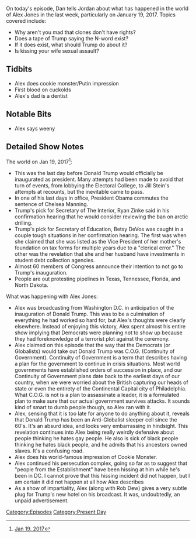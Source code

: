 {{DEFAULTSORT:
    #_EPISODE_0005:January 19, 2017
}}{{Episode
    | title           = January 19, 2017
    | caption         = [https://knowledgefight.libsyn.com/knowledge-fight-jan-19-2017 Listen to this episode on Libsyn]
    | episodeNumber   = 5
    | length          = 01:48:52
    | airDate         = January 20, 2017
    | coverageDate    = January 19, 2017
    | episodeType     = [[:Category:Present Day|Present Day]]
    | previousEpisode = [[4: Research and Stand Up]]
    | nextEpisode     = [[6: Inauguration Speech Recap]]
}}

{{Stub}}

On today's episode, Dan tells Jordan about what has happened in the world of Alex Jones in the last week, particularly on January 19, 2017. Topics covered include:

*Why aren't you mad that clones don't have rights?
*Does a tape of Trump saying the N-word exist?
*If it does exist, what should Trump do about it?
*Is kissing your wife sexual assault?

==Tidbits==

*Alex does cookie monster/Putin impression
*First blood on cuckolds
*Alex's dad is a dentist

==Notable Bits==

*Alex says weeny

==Detailed Show Notes==

The world on Jan 19, 2017<ref>[https://knowledgefight.com/the-past/2017/5/15/jan-19-2017 Jan 19, 2017]</ref>:

*This was the last day before Donald Trump would officially be inaugurated as president. Many attempts had been made to avoid that turn of events, from lobbying the Electoral College, to Jill Stein's attempts at recounts, but the inevitable came to pass.
*In one of his last days in office, President Obama commutes the sentence of Chelsea Manning.
*Trump's pick for Secretary of The Interior, Ryan Zinke said in his confirmation hearing that he would consider reviewing the ban on arctic drilling.
*Trump's pick for Secretary of Education, Betsy DeVos was caught in a couple tough situations in her confirmation hearing. The first was when she claimed that she was listed as the Vice President of her mother's foundation on tax forms for multiple years due to a "clerical error." The other was the revelation that she and her husband have investments in student debt collection agencies.
*Almost 60 members of Congress announce their intention to not go to Trump's inauguration.
*People are out protesting pipelines in Texas, Tennessee, Florida, and North Dakota.

What was happening with Alex Jones:

*Alex was broadcasting from Washington D.C. in anticipation of the inauguration of Donald Trump. This was to be a culmination of everything he had worked so hard for, but Alex's thoughts were clearly elsewhere. Instead of enjoying this victory, Alex spent almost his entire show implying that Democrats were planning not to show up because they had foreknowledge of a terrorist plot against the ceremony.
*Alex claimed on this episode that the way that the Democrats (or Globalists) would take out Donald Trump was C.O.G. (Continuity of Government). Continuity of Government is a term that describes having a plan for the government to continue in crisis situations. Most world governments have established orders of succession in place, and our Continuity of Government plans date back to the earliest days of our country, when we were worried about the British capturing our heads of state or even the entirety of the Continental Capital city of Philadelphia. What C.O.G. is not is a plan to assassinate a leader, it is a formulated plan to make sure that our actual government survives attacks. It sounds kind of smart to dumb people though, so Alex ran with it.
*Alex, sensing that it is too late for anyone to do anything about it, reveals that Donald Trump has been an Anti-Globalist sleeper cell since the 60's. It's an absurd idea, and looks very embarrassing in hindsight. This revelation continues into Alex being really weirdly defensive about people thinking he hates gay people. He also is sick of black people thinking he hates black people, and he admits that his ancestors owned slaves. It's a confusing road.
*Alex does his world-famous impression of Cookie Monster.
*Alex continued his persecution complex, going so far as to suggest that "people from the Establishment" have been hissing at him while he's been in DC. I cannot prove that this hissing incident did not happen, but I am certain it did not happen at all how Alex describes
*As a show of impartiality, Alex (along with Rob Dew) gives a very subtle plug for Trump's new hotel on his broadcast. It was, undoubtedly, an unpaid advertisement.

[[Category:Episodes]]
[[Category:Present Day]]